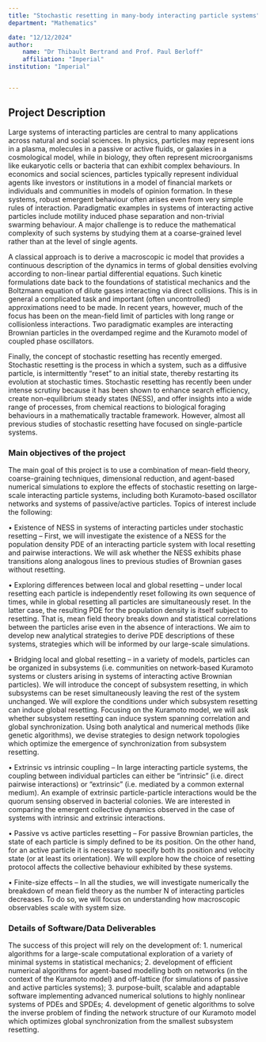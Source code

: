 ```yaml
---
title: "Stochastic resetting in many-body interacting particle systems"
department: "Mathematics"

date: "12/12/2024"
author: 
    name: "Dr Thibault Bertrand and Prof. Paul Berloff"
    affiliation: "Imperial"
institution: "Imperial"


---
```

## Project Description

Large systems of interacting particles are central to many
applications across natural and social sciences. In physics, particles
may represent ions in a plasma, molecules in a passive or active
fluids, or galaxies in a cosmological model, while in biology, they
often represent microorganisms like eukaryotic cells or bacteria that
can exhibit complex behaviours. In economics and social sciences,
particles typically represent individual agents like investors or
institutions in a model of financial markets or individuals and
communities in models of opinion formation. In these systems, robust
emergent behaviour often arises even from very simple rules of
interaction. Paradigmatic examples in systems of interacting active
particles include motility induced phase separation and non-trivial
swarming behaviour. A major challenge is to reduce the mathematical
complexity of such systems by studying them at a coarse-grained level
rather than at the level of single agents.

A classical approach is to derive a macroscopic ic model that provides
a continuous description of the dynamics in terms of global densities
evolving according to non-linear partial differential equations. Such
kinetic formulations date back to the foundations of statistical
mechanics and the Boltzmann equation of dilute gases interacting via
direct collisions. This is in general a complicated task and important
(often uncontrolled) approximations need to be made. In recent years,
however, much of the focus has been on the mean-field limit of
particles with long range or collisionless interactions. Two
paradigmatic examples are interacting Brownian particles in the
overdamped regime and the Kuramoto model of coupled phase oscillators.

Finally, the concept of stochastic resetting has recently
emerged. Stochastic resetting is the process in which a system, such
as a diffusive particle, is intermittently "reset" to an initial
state, thereby restarting its evolution at stochastic
times. Stochastic resetting has recently been under intense scrutiny
because it has been shown to enhance search efficiency, create
non-equilibrium steady states (NESS), and offer insights into a wide
range of processes, from chemical reactions to biological foraging
behaviours in a mathematically tractable framework. However, almost
all previous studies of stochastic resetting have focused on
single-particle systems.


### Main objectives of the project

The main goal of this project is to use a combination of mean-field
theory, coarse-graining techniques, dimensional reduction, and
agent-based numerical simulations to explore the effects of stochastic
resetting on large-scale interacting particle systems, including both
Kuramoto-based oscillator networks and systems of passive/active
particles. Topics of interest include the following:

• Existence of NESS in systems of interacting particles under
  stochastic resetting – First, we will investigate the existence of a
  NESS for the population density PDE of an interacting particle
  system with local resetting and pairwise interactions. We will ask
  whether the NESS exhibits phase transitions along analogous lines to
  previous studies of Brownian gases without resetting.

• Exploring differences between local and global resetting – under
  local resetting each particle is independently reset following its
  own sequence of times, while in global resetting all particles are
  simultaneously reset. In the latter case, the resulting PDE for the
  population density is itself subject to resetting. That is, mean
  field theory breaks down and statistical correlations between the
  particles arise even in the absence of interactions. We aim to
  develop new analytical strategies to derive PDE descriptions of
  these systems, strategies which will be informed by our large-scale
  simulations.

• Bridging local and global resetting – in a variety of models,
  particles can be organized in subsystems (i.e. communities on
  network-based Kuramoto systems or clusters arising in systems of
  interacting active Brownian particles). We will introduce the
  concept of subsystem resetting, in which subsystems can be reset
  simultaneously leaving the rest of the system unchanged. We will
  explore the conditions under which subsystem resetting can induce
  global resetting. Focusing on the Kuramoto model, we will ask
  whether subsystem resetting can induce system spanning correlation
  and global synchronization. Using both analytical and numerical
  methods (like genetic algorithms), we devise strategies to design
  network topologies which optimize the emergence of synchronization
  from subsystem resetting.

• Extrinsic vs intrinsic coupling – In large interacting particle
  systems, the coupling between individual particles can either be
  “intrinsic” (i.e. direct pairwise interactions) or “extrinsic”
  (i.e. mediated by a common external medium). An example of extrinsic
  particle-particle interactions would be the quorum sensing observed
  in bacterial colonies. We are interested in comparing the emergent
  collective dynamics observed in the case of systems with intrinsic
  and extrinsic interactions.

• Passive vs active particles resetting – For passive Brownian
  particles, the state of each particle is simply defined to be its
  position. On the other hand, for an active particle it is necessary
  to specify both its position and velocity state (or at least its
  orientation). We will explore how the choice of resetting protocol
  affects the collective behaviour exhibited by these systems.

• Finite-size effects – In all the studies, we will investigate
  numerically the breakdown of mean field theory as the number N of
  interacting particles decreases. To do so, we will focus on
  understanding how macroscopic observables scale with system size.

### Details of Software/Data Deliverables

The success of this project will rely on the development of:
1.	numerical algorithms for a large-scale computational exploration of a variety of minimal systems in statistical mechanics;
2.	development of efficient numerical algorithms for agent-based modelling both on networks (in the context of the Kuramoto model) and off-lattice (for simulations of passive and active particles systems);
3.	purpose-built, scalable and adaptable software implementing advanced numerical solutions to highly nonlinear systems of PDEs and SPDEs; 
4.	development of genetic algorithms to solve the inverse problem of finding the network structure of our Kuramoto model which optimizes global synchronization from the smallest subsystem resetting.
